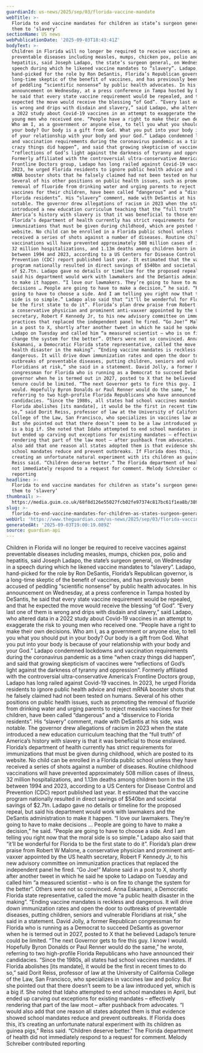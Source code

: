 ```yaml
---
guardianId: us-news/2025/sep/03/florida-vaccine-mandate
webTitle: >-
  Florida to end vaccine mandates for children as state’s surgeon general likens
  them to ‘slavery’
sectionName: US news
webPublicationDate: '2025-09-03T18:43:41Z'
bodyText: >-
  Children in Florida will no longer be required to receive vaccines against
  preventable diseases including measles, mumps, chicken pox, polio and
  hepatitis, said Joseph Ladapo, the state’s surgeon general, on Wednesday in a
  speech during which he likened vaccine mandates to “slavery”. Ladapo,
  hand-picked for the role by Ron DeSantis, Florida’s Republican governor, is a
  long-time skeptic of the benefit of vaccines, and has previously been accused
  of peddling “scientific nonsense” by public health advocates. In his
  announcement on Wednesday, at a press conference in Tampa hosted by DeSantis,
  he said that every state vaccine requirement would be repealed, and that he
  expected the move would receive the blessing “of God”. “Every last one of them
  is wrong and drips with disdain and slavery,” said Ladapo, who altered data in
  a 2022 study about Covid-19 vaccines in an attempt to exaggerate the risk to
  young men who received one. “People have a right to make their own decisions.
  Who am I, as a government or anyone else, to tell you what you should put in
  your body? Our body is a gift from God. What you put into your body is because
  of your relationship with your body and your God.” Ladapo condemned lockdowns
  and vaccination requirements during the coronavirus pandemic as a time “when
  crazy things did happen”, and said that growing skepticism of vaccines were
  “reflections of God’s light against the darkness of tyranny and oppression”.
  Formerly affiliated with the controversial ultra-conservative America’s
  Frontline Doctors group, Ladapo has long railed against Covid-19 vaccines. In
  2023, he urged Florida residents to ignore public health advice and reject
  mRNA booster shots that he falsely claimed had not been tested on humans.
  Several of his other positions on public health issues, such as promoting the
  removal of fluoride from drinking water and urging parents to reject measles
  vaccines for their children, have been called “dangerous” and a “disservice to
  Florida residents”. His “slavery” comment, made with DeSantis at his side, was
  notable. The governor drew allegations of racism in 2023 when the state
  introduced a new education curriculum teaching that the “full truth” of
  America’s history with slavery is that it was beneficial to those enslaved.
  Florida’s department of health currently has strict requirements for
  immunizations that must be given during childhood, which are posted to its
  website. No child can be enrolled in a Florida public school unless they have
  received a series of shots against a number of diseases. Routine childhood
  vaccinations will have prevented approximately 508 million cases of illness,
  32 million hospitalizations, and 1.13m deaths among children born in the US
  between 1994 and 2023, according to a US Centers for Disease Control and
  Prevention (CDC) report published last year. It estimated that the vaccine
  program nationally resulted in direct savings of $540bn and societal savings
  of $2.7tn. Ladapo gave no details or timeline for the proposed repeal, but
  said his department would work with lawmakers and the DeSantis administration
  to make it happen. “I love our lawmakers. They’re going to have to make
  decisions … People are going to have to make a decision,” he said. “People are
  going to have to choose a side. And I am telling you right now that the moral
  side is so simple.” Ladapo also said that “it’ll be wonderful for Florida to
  be the first state to do it”. Florida’s plan drew praise from Robert W Malone,
  a conservative physician and prominent anti-vaxxer appointed by the US health
  secretary, Robert F Kennedy Jr, to his new advisory committee on immunization
  practices that replaced the independent panel he fired. “Go Joe!” Malone said
  in a post to X, shortly after another tweet in which he said he spoke to
  Ladapo on Tuesday and called him “a measured scientist – who is on fire to
  change the system for the better”. Others were not so convinced. Anna
  Eskamani, a Democratic Florida state representative, called the move “a public
  health disaster in the making”. “Ending vaccine mandates is reckless and
  dangerous. It will drive down immunization rates and open the door to
  outbreaks of preventable diseases, putting children, seniors and vulnerable
  Floridians at risk,” she said in a statement. David Jolly, a former Republican
  congressman for Florida who is running as a Democrat to succeed DeSantis as
  governor when he is termed out in 2027, posted to X that he believed Ladapo’s
  tenure could be limited. “The next Governor gets to fire this guy. I know I
  would. Hopefully Byron Donalds or Paul Renner would do the same,” he wrote,
  referring to two high-profile Florida Republicans who have announced their
  candidacies. “Since the 1980s, all states had school vaccines mandates. If
  Florida abolishes [its mandate], it would be the first in recent times to do
  so,” said Dorit Reiss, professor of law at the University of California
  College of the Law, San Francisco, who specializes in vaccines law and policy.
  But she pointed out that there doesn’t seem to be a law introduced yet, which
  is a big if. She noted that Idaho attempted to end school mandates in April,
  but ended up carving out exceptions for existing mandates – effectively
  rendering that part of the law moot – after pushback from advocates. “I would
  also add that one reason all states adopted them is that evidence showed
  school mandates reduce and prevent outbreaks. If Florida does this, it’s
  creating an unfortunate natural experiment with its children as guinea pigs,”
  Reiss said. “Children deserve better.” The Florida department of health did
  not immediately respond to a request for comment. Melody Schreiber contributed
  reporting
headline: >-
  Florida to end vaccine mandates for children as state’s surgeon general likens
  them to ‘slavery’
thumbnail: >-
  https://media.guim.co.uk/68f8d126e55027fcb02fe97374c817bc61f1ea8b/389_0_3499_2799/500.jpg
slug: >-
  florida-to-end-vaccine-mandates-for-children-as-states-surgeon-general-likens-them-to-slavery
webUrl: 'https://www.theguardian.com/us-news/2025/sep/03/florida-vaccine-mandate'
generatedAt: '2025-09-03T19:00:19.089Z'
source: guardian-api
---
```

Children in Florida will no longer be required to receive vaccines against preventable diseases including measles, mumps, chicken pox, polio and hepatitis, said Joseph Ladapo, the state’s surgeon general, on Wednesday in a speech during which he likened vaccine mandates to “slavery”. Ladapo, hand-picked for the role by Ron DeSantis, Florida’s Republican governor, is a long-time skeptic of the benefit of vaccines, and has previously been accused of peddling “scientific nonsense” by public health advocates. In his announcement on Wednesday, at a press conference in Tampa hosted by DeSantis, he said that every state vaccine requirement would be repealed, and that he expected the move would receive the blessing “of God”. “Every last one of them is wrong and drips with disdain and slavery,” said Ladapo, who altered data in a 2022 study about Covid-19 vaccines in an attempt to exaggerate the risk to young men who received one. “People have a right to make their own decisions. Who am I, as a government or anyone else, to tell you what you should put in your body? Our body is a gift from God. What you put into your body is because of your relationship with your body and your God.” Ladapo condemned lockdowns and vaccination requirements during the coronavirus pandemic as a time “when crazy things did happen”, and said that growing skepticism of vaccines were “reflections of God’s light against the darkness of tyranny and oppression”. Formerly affiliated with the controversial ultra-conservative America’s Frontline Doctors group, Ladapo has long railed against Covid-19 vaccines. In 2023, he urged Florida residents to ignore public health advice and reject mRNA booster shots that he falsely claimed had not been tested on humans. Several of his other positions on public health issues, such as promoting the removal of fluoride from drinking water and urging parents to reject measles vaccines for their children, have been called “dangerous” and a “disservice to Florida residents”. His “slavery” comment, made with DeSantis at his side, was notable. The governor drew allegations of racism in 2023 when the state introduced a new education curriculum teaching that the “full truth” of America’s history with slavery is that it was beneficial to those enslaved. Florida’s department of health currently has strict requirements for immunizations that must be given during childhood, which are posted to its website. No child can be enrolled in a Florida public school unless they have received a series of shots against a number of diseases. Routine childhood vaccinations will have prevented approximately 508 million cases of illness, 32 million hospitalizations, and 1.13m deaths among children born in the US between 1994 and 2023, according to a US Centers for Disease Control and Prevention (CDC) report published last year. It estimated that the vaccine program nationally resulted in direct savings of $540bn and societal savings of $2.7tn. Ladapo gave no details or timeline for the proposed repeal, but said his department would work with lawmakers and the DeSantis administration to make it happen. “I love our lawmakers. They’re going to have to make decisions … People are going to have to make a decision,” he said. “People are going to have to choose a side. And I am telling you right now that the moral side is so simple.” Ladapo also said that “it’ll be wonderful for Florida to be the first state to do it”. Florida’s plan drew praise from Robert W Malone, a conservative physician and prominent anti-vaxxer appointed by the US health secretary, Robert F Kennedy Jr, to his new advisory committee on immunization practices that replaced the independent panel he fired. “Go Joe!” Malone said in a post to X, shortly after another tweet in which he said he spoke to Ladapo on Tuesday and called him “a measured scientist – who is on fire to change the system for the better”. Others were not so convinced. Anna Eskamani, a Democratic Florida state representative, called the move “a public health disaster in the making”. “Ending vaccine mandates is reckless and dangerous. It will drive down immunization rates and open the door to outbreaks of preventable diseases, putting children, seniors and vulnerable Floridians at risk,” she said in a statement. David Jolly, a former Republican congressman for Florida who is running as a Democrat to succeed DeSantis as governor when he is termed out in 2027, posted to X that he believed Ladapo’s tenure could be limited. “The next Governor gets to fire this guy. I know I would. Hopefully Byron Donalds or Paul Renner would do the same,” he wrote, referring to two high-profile Florida Republicans who have announced their candidacies. “Since the 1980s, all states had school vaccines mandates. If Florida abolishes [its mandate], it would be the first in recent times to do so,” said Dorit Reiss, professor of law at the University of California College of the Law, San Francisco, who specializes in vaccines law and policy. But she pointed out that there doesn’t seem to be a law introduced yet, which is a big if. She noted that Idaho attempted to end school mandates in April, but ended up carving out exceptions for existing mandates – effectively rendering that part of the law moot – after pushback from advocates. “I would also add that one reason all states adopted them is that evidence showed school mandates reduce and prevent outbreaks. If Florida does this, it’s creating an unfortunate natural experiment with its children as guinea pigs,” Reiss said. “Children deserve better.” The Florida department of health did not immediately respond to a request for comment. Melody Schreiber contributed reporting
